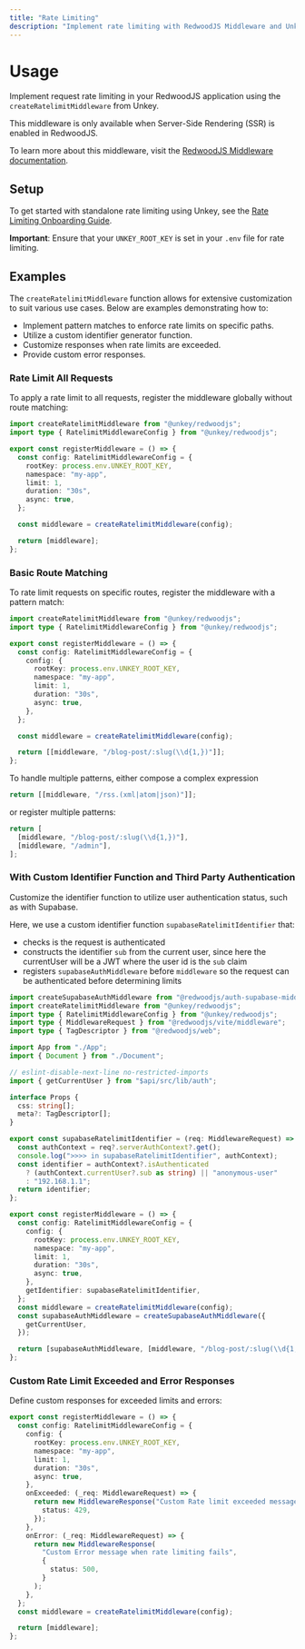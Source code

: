 ```yaml
---
title: "Rate Limiting"
description: "Implement rate limiting with RedwoodJS Middleware and Unkey"
---
```


# Usage

Implement request rate limiting in your RedwoodJS application using the `createRatelimitMiddleware` from Unkey.

<Note>
  This middleware is only available when Server-Side Rendering (SSR) is enabled
  in RedwoodJS.
</Note>

To learn more about this middleware, visit the [RedwoodJS Middleware documentation](https://www.unkey.com/docs/libraries/ts/redwoodjs/middleware/ratelimiting).

## Setup

To get started with standalone rate limiting using Unkey, see the [Rate Limiting Onboarding Guide](https://www.unkey.com/docs/onboarding/onboarding-ratelimiting).

**Important**: Ensure that your `UNKEY_ROOT_KEY` is set in your `.env` file for rate limiting.

## Examples

The `createRatelimitMiddleware` function allows for extensive customization to suit various use cases. Below are examples demonstrating how to:

- Implement pattern matches to enforce rate limits on specific paths.
- Utilize a custom identifier generator function.
- Customize responses when rate limits are exceeded.
- Provide custom error responses.

### Rate Limit All Requests

To apply a rate limit to all requests, register the middleware globally without route matching:

```ts file="web/src/entry.server.tsx"
import createRatelimitMiddleware from "@unkey/redwoodjs";
import type { RatelimitMiddlewareConfig } from "@unkey/redwoodjs";

export const registerMiddleware = () => {
  const config: RatelimitMiddlewareConfig = {
    rootKey: process.env.UNKEY_ROOT_KEY,
    namespace: "my-app",
    limit: 1,
    duration: "30s",
    async: true,
  };

  const middleware = createRatelimitMiddleware(config);

  return [middleware];
};
```

### Basic Route Matching

To rate limit requests on specific routes, register the middleware with a pattern match:

```ts file="web/src/entry.server.tsx"
import createRatelimitMiddleware from "@unkey/redwoodjs";
import type { RatelimitMiddlewareConfig } from "@unkey/redwoodjs";

export const registerMiddleware = () => {
  const config: RatelimitMiddlewareConfig = {
    config: {
      rootKey: process.env.UNKEY_ROOT_KEY,
      namespace: "my-app",
      limit: 1,
      duration: "30s",
      async: true,
    },
  };

  const middleware = createRatelimitMiddleware(config);

  return [[middleware, "/blog-post/:slug(\\d{1,})"]];
};
```

To handle multiple patterns, either compose a complex expression

```ts
return [[middleware, "/rss.(xml|atom|json)"]];
```

or register multiple patterns:

```ts
return [
  [middleware, "/blog-post/:slug(\\d{1,})"],
  [middleware, "/admin"],
];
```

### With Custom Identifier Function and Third Party Authentication

Customize the identifier function to utilize user authentication status, such as with Supabase.

Here, we use a custom identifier function `supabaseRatelimitIdentifier` that:

- checks is the request is authenticated
- constructs the identifier `sub` from the current user, since here the currentUser will be a JWT where the user id is the `sub` claim
- registers `supabaseAuthMiddleware` before `middleware` so the request can be authenticated before determining limits

```ts file="web/src/entry.server.ts"
import createSupabaseAuthMiddleware from "@redwoodjs/auth-supabase-middleware";
import createRatelimitMiddleware from "@unkey/redwoodjs";
import type { RatelimitMiddlewareConfig } from "@unkey/redwoodjs";
import type { MiddlewareRequest } from "@redwoodjs/vite/middleware";
import type { TagDescriptor } from "@redwoodjs/web";

import App from "./App";
import { Document } from "./Document";

// eslint-disable-next-line no-restricted-imports
import { getCurrentUser } from "$api/src/lib/auth";

interface Props {
  css: string[];
  meta?: TagDescriptor[];
}

export const supabaseRatelimitIdentifier = (req: MiddlewareRequest) => {
  const authContext = req?.serverAuthContext?.get();
  console.log(">>>> in supabaseRatelimitIdentifier", authContext);
  const identifier = authContext?.isAuthenticated
    ? (authContext.currentUser?.sub as string) || "anonymous-user"
    : "192.168.1.1";
  return identifier;
};

export const registerMiddleware = () => {
  const config: RatelimitMiddlewareConfig = {
    config: {
      rootKey: process.env.UNKEY_ROOT_KEY,
      namespace: "my-app",
      limit: 1,
      duration: "30s",
      async: true,
    },
    getIdentifier: supabaseRatelimitIdentifier,
  };
  const middleware = createRatelimitMiddleware(config);
  const supabaseAuthMiddleware = createSupabaseAuthMiddleware({
    getCurrentUser,
  });

  return [supabaseAuthMiddleware, [middleware, "/blog-post/:slug(\\d{1,})"]];
};
```

### Custom Rate Limit Exceeded and Error Responses

Define custom responses for exceeded limits and errors:

```ts
export const registerMiddleware = () => {
  const config: RatelimitMiddlewareConfig = {
    config: {
      rootKey: process.env.UNKEY_ROOT_KEY,
      namespace: "my-app",
      limit: 1,
      duration: "30s",
      async: true,
    },
    onExceeded: (_req: MiddlewareRequest) => {
      return new MiddlewareResponse("Custom Rate limit exceeded message", {
        status: 429,
      });
    },
    onError: (_req: MiddlewareRequest) => {
      return new MiddlewareResponse(
        "Custom Error message when rate limiting fails",
        {
          status: 500,
        }
      );
    },
  };
  const middleware = createRatelimitMiddleware(config);

  return [middleware];
};
```
